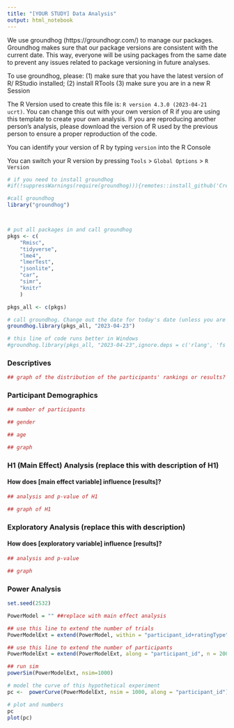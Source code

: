 ```yaml
---
title: "[YOUR STUDY] Data Analysis"
output: html_notebook
---
```


We use groundhog (https://groundhogr.com/) to manage our packages. Groundhog makes sure that our package versions are consistent with the current date. This way, everyone will be using packages from the same date to prevent any issues related to package versioning in future analyses. 

To use groundhog, please: 
(1) make sure that you have the latest version of R/ RStudio installed; 
(2) install RTools
(3) make sure you are in a new R Session


The R Version used to create this file is: `R version 4.3.0 (2023-04-21 ucrt)`. You can change this out with your own version of R if you are using this template to create your own analysis. If you are reproducing another person's analysis, please download the version of R used by the previous person to ensure a proper reproduction of the code.

You can identify your version of R by typing `version` into the R Console

You can switch your R version by pressing `Tools` > `Global Options` > `R Version`


```r

# if you need to install groundhog
#if(!suppressWarnings(require(groundhog))){remotes::install_github('CredibilityLab/groundhog')}

#call groundhog
library("groundhog")



# put all packages in and call groundhog
pkgs <- c(
    "Rmisc",
    "tidyverse",
    "lme4",
    "lmerTest",
    "jsonlite",
    "car",
    "simr",
    "knitr"
    )

pkgs_all <- c(pkgs)

# call groundhog. Change out the date for today's date (unless you are running an old analysis)
groundhog.library(pkgs_all, "2023-04-23")

# this line of code runs better in Windows
#groundhog.library(pkgs_all, "2023-04-23",ignore.deps = c('rlang', 'fs' ) )

```


### Descriptives
```r

## graph of the distribution of the participants' rankings or results? 

```


### Participant Demographics
```r

## number of participants

## gender

## age

## graph

```


### H1 (Main Effect) Analysis (replace this with description of H1)

#### How does [main effect variable] influence [results]?

```r

## analysis and p-value of H1

## graph of H1

```

### Exploratory Analysis (replace this with description)

#### How does [exploratory variable] influence [results]?

```r

## analysis and p-value

## graph
```



### Power Analysis 

```r


set.seed(2532)

PowerModel = "" ##replace with main effect analysis

## use this line to extend the number of trials
PowerModelExt = extend(PowerModel, within = "participant_id+ratingType", n = 50)

## use this line to extend the number of participants
PowerModelExt = extend(PowerModelExt, along = "participant_id", n = 200)

## run sim
powerSim(PowerModelExt, nsim=1000)

# model the curve of this hypothetical experiment
pc <-  powerCurve(PowerModelExt, nsim = 1000, along = "participant_id") 

# plot and numbers
pc 
plot(pc)

```
